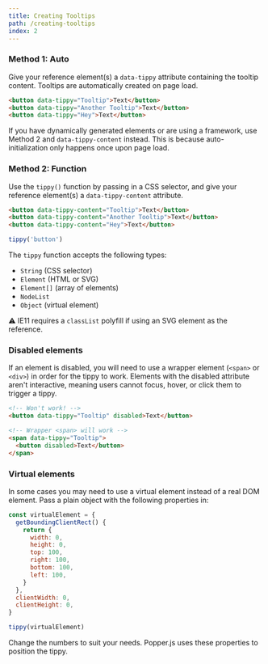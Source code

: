 ```yaml
---
title: Creating Tooltips
path: /creating-tooltips
index: 2
---
```



### Method 1: Auto

Give your reference element(s) a `data-tippy` attribute containing the tooltip
content. Tooltips are automatically created on page load.

```html
<button data-tippy="Tooltip">Text</button>
<button data-tippy="Another Tooltip">Text</button>
<button data-tippy="Hey">Text</button>
```

If you have dynamically generated elements or are using a framework, use Method
2 and `data-tippy-content` instead. This is because auto-initialization only
happens once upon page load.

### Method 2: Function

Use the `tippy()` function by passing in a CSS selector, and give your reference
element(s) a `data-tippy-content` attribute.

```html
<button data-tippy-content="Tooltip">Text</button>
<button data-tippy-content="Another Tooltip">Text</button>
<button data-tippy-content="Hey">Text</button>
```

```js
tippy('button')
```

The `tippy` function accepts the following types:

- `String` (CSS selector)
- `Element` (HTML or SVG)
- `Element[]` (array of elements)
- `NodeList`
- `Object` (virtual element)

⚠️ IE11 requires a `classList` polyfill if using an SVG element as the
reference.

### Disabled elements

If an element is disabled, you will need to use a wrapper element (`<span>` or
`<div>`) in order for the tippy to work. Elements with the disabled attribute
aren't interactive, meaning users cannot focus, hover, or click them to trigger
a tippy.

<!-- prettier-ignore -->
```html
<!-- Won't work! -->
<button data-tippy="Tooltip" disabled>Text</button>

<!-- Wrapper <span> will work -->
<span data-tippy="Tooltip">
  <button disabled>Text</button>
</span>
```

### Virtual elements

In some cases you may need to use a virtual element instead of a real DOM
element. Pass a plain object with the following properties in:

```js
const virtualElement = {
  getBoundingClientRect() {
    return {
      width: 0,
      height: 0,
      top: 100,
      right: 100,
      bottom: 100,
      left: 100,
    }
  },
  clientWidth: 0,
  clientHeight: 0,
}

tippy(virtualElement)
```

Change the numbers to suit your needs. Popper.js uses these properties to
position the tippy.
